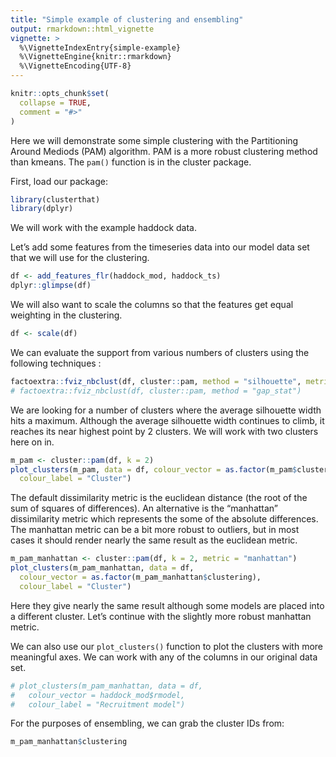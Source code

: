 ```yaml
---
title: "Simple example of clustering and ensembling"
output: rmarkdown::html_vignette
vignette: >
  %\VignetteIndexEntry{simple-example}
  %\VignetteEngine{knitr::rmarkdown}
  %\VignetteEncoding{UTF-8}
---
```


```r
knitr::opts_chunk$set(
  collapse = TRUE,
  comment = "#>"
)
```

Here we will demonstrate some simple clustering with the Partitioning Around Mediods (PAM) algorithm. PAM is a more robust clustering method than kmeans. The `pam()` function is in the cluster package.

First, load our package:

```r
library(clusterthat)
library(dplyr)
```

We will work with the example haddock data.

Let's add some features from the timeseries data into our model data set that we will use for the clustering.

```r
df <- add_features_flr(haddock_mod, haddock_ts)
dplyr::glimpse(df)
```

We will also want to scale the columns so that the features get equal weighting in the clustering.

```r
df <- scale(df)
```

We can evaluate the support from various numbers of clusters using the following techniques :

```r
factoextra::fviz_nbclust(df, cluster::pam, method = "silhouette", metric = "manhattan")
# factoextra::fviz_nbclust(df, cluster::pam, method = "gap_stat")
```

We are looking for a number of clusters where the average silhouette width hits a maximum. Although the average silhouette width continues to climb, it reaches its near highest point by 2 clusters. We will work with two clusters here on in.

```r
m_pam <- cluster::pam(df, k = 2)
plot_clusters(m_pam, data = df, colour_vector = as.factor(m_pam$clustering),
  colour_label = "Cluster")
```

The default dissimilarity metric is the euclidean distance (the root of the sum of squares of differences). An alternative is the "manhattan" dissimilarity metric which represents the some of the absolute differences. The manhattan metric can be a bit more robust to outliers, but in most cases it should render nearly the same result as the euclidean metric.

```r
m_pam_manhattan <- cluster::pam(df, k = 2, metric = "manhattan")
plot_clusters(m_pam_manhattan, data = df,
  colour_vector = as.factor(m_pam_manhattan$clustering),
  colour_label = "Cluster")
```

Here they give nearly the same result although some models are placed into a different cluster. Let's continue with the slightly more robust manhattan metric.

We can also use our `plot_clusters()` function to plot the clusters with more meaningful axes. We can work with any of the columns in our original data set.

```r
# plot_clusters(m_pam_manhattan, data = df,
#   colour_vector = haddock_mod$rmodel,
#   colour_label = "Recruitment model")
```

For the purposes of ensembling, we can grab the cluster IDs from:

```r
m_pam_manhattan$clustering
```
